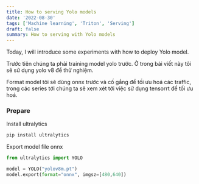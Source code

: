 ```yaml
---
title: How to serving Yolo models
date: '2022-08-30'
tags: ['Machine learning', 'Triton', 'Serving']
draft: false
summary: How to serving with Yolo models
---
```


Today, I will introduce some experiments with how to deploy Yolo model.

Trước tiên chúng ta phải training model yolo trước. Ở trong bài viết này tôi sẽ sử dụng yolo v8 để thử nghiệm.

Format model tôi sẽ dùng onnx trước và cố gắng để tối ưu hoá các traffic, trong các series tới chúng ta sẽ xem xét 
tới việc sử dụng tensorrt để tối ưu hoá.


### Prepare


Install ultralytics

```bash
pip install ultralytics
```
Export model file onnx

```python
from ultralytics import YOLO

model = YOLO("yolov8m.pt")
model.export(format="onnx", imgsz=[480,640])

```

